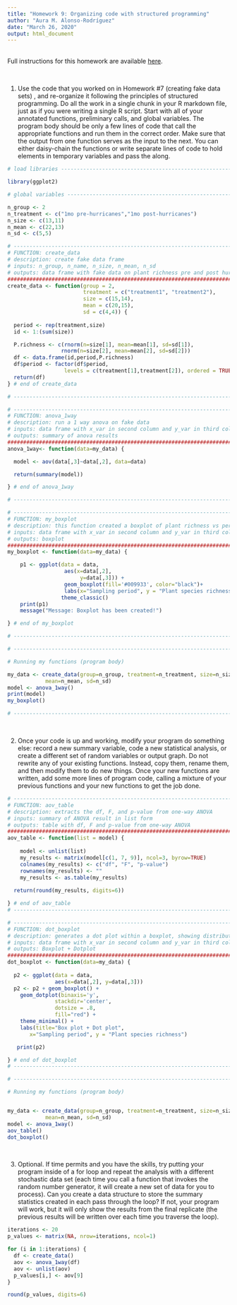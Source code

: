 ```yaml
---
title: "Homework 9: Organizing code with structured programming"
author: "Aura M. Alonso-Rodríguez"
date: "March 26, 2020"
output: html_document
---
```



<br />
Full instructions for this homework are available [here](https://gotellilab.github.io/Bio381/Homeworks/Homework09_S2020.html). 


<br />

1. Use the code that you worked on in Homework #7 (creating fake data sets) , and re-organize it following the principles of structured programming. Do all the work in a single chunk in your R markdown file, just as if you were writing a single R script. Start with all of your annotated functions, preliminary calls, and global variables. The program body should be only a few lines of code that call the appropriate functions and run them in the correct order. Make sure that the output from one function serves as the input to the next. You can either daisy-chain the functions or write separate lines of code to hold elements in temporary variables and pass the along.

```r

# load libraries ------------------------------------------------------------

library(ggplot2) 

# global variables ------------------------------------------------------------

n_group <- 2 
n_treatment <- c("1mo pre-hurricanes","1mo post-hurricanes")
n_size <- c(13,11) 
n_mean <- c(22,13) 
n_sd <- c(5,5) 

# -------------------------------------------------------------------------------
# FUNCTION: create_data
# description: create fake data frame
# inputs: n_group, n_name, n_size, n_mean, n_sd
# outputs: data frame with fake data on plant richness pre and post hurricane
#################################################################################
create_data <- function(group = 2, 
                        treatment = c("treatment1", "treatment2"),
                        size = c(15,14),
                        mean = c(20,15),
                        sd = c(4,4)) {
  
  period <- rep(treatment,size)
  id <- 1:(sum(size))

  P.richness <- c(rnorm(n=size[1], mean=mean[1], sd=sd[1]),
                 rnorm(n=size[2], mean=mean[2], sd=sd[2]))
  df <- data.frame(id,period,P.richness)
  df$period <- factor(df$period,
                  levels = c(treatment[1],treatment[2]), ordered = TRUE)
  return(df)
} # end of create_data

# -------------------------------------------------------------------------------

# -------------------------------------------------------------------------------
# FUNCTION: anova_1way
# description: run a 1 way anova on fake data
# inputs: data frame with x_var in second column and y_var in third column
# outputs: summary of anova results
#################################################################################
anova_1way<- function(data=my_data) {

  model <- aov(data[,3]~data[,2], data=data)

  return(summary(model))

} # end of anova_1way

# -------------------------------------------------------------------------------

# -------------------------------------------------------------------------------
# FUNCTION: my_boxplot
# description: this function created a boxplot of plant richness vs period
# inputs: data frame with x_var in second column and y_var in third column
# outputs: boxplot
#################################################################################
my_boxplot <- function(data=my_data) {

    p1 <- ggplot(data = data,
                  aes(x=data[,2],
                       y=data[,3])) + 
                  geom_boxplot(fill='#009933', color="black")+
                  labs(x="Sampling period", y = "Plant species richness") +
                 theme_classic()
    print(p1)
    message("Message: Boxplot has been created!")

} # end of my_boxplot

# -------------------------------------------------------------------------------

# -------------------------------------------------------------------------------

# Running my functions (program body)

my_data <- create_data(group=n_group, treatment=n_treatment, size=n_size,
            mean=n_mean, sd=n_sd)
model <- anova_1way()
print(model)
my_boxplot()

# -------------------------------------------------------------------------------

```

<br />  

2. Once your code is up and working, modify your program do something else: record a new summary variable, code a new statistical analysis, or create a different set of random variables or output graph. Do not rewrite any of your existing functions. Instead, copy them, rename them, and then modify them to do new things. Once your new functions are written, add some more lines of program code, calling a mixture of your previous functions and your new functions to get the job done.

```r

# -------------------------------------------------------------------------------
# FUNCTION: aov_table
# description: extracts the df, F, and p-value from one-way ANOVA
# inputs: summary of ANOVA result in list form
# outputs: table with df, F and p-value from one-way ANOVA
#################################################################################
aov_table <- function(list = model) {
  
    model <- unlist(list)
    my_results <- matrix(model[c(1, 7, 9)], ncol=3, byrow=TRUE)
    colnames(my_results) <- c("df", "F", "p-value")
    rownames(my_results) <- ""
    my_results <- as.table(my_results)
    
  return(round(my_results, digits=6))

} # end of aov_table
# -------------------------------------------------------------------------------

# -------------------------------------------------------------------------------
# FUNCTION: dot_boxplot
# description: generates a dot plot within a boxplot, showing distribution of data points
# inputs: data frame with x_var in second column and y_var in third column
# outputs: Boxplot + Dotplot
#################################################################################
dot_boxplot <- function(data=my_data) {
  
  p2 <- ggplot(data = data,
               aes(x=data[,2], y=data[,3]))
  p2 <- p2 + geom_boxplot() + 
    geom_dotplot(binaxis='y', 
               stackdir='center', 
               dotsize = .8, 
               fill="red") +
    theme_minimal() + 
    labs(title="Box plot + Dot plot",
       x="Sampling period", y = "Plant species richness")

   print(p2)

} # end of dot_boxplot
# -------------------------------------------------------------------------------

# -------------------------------------------------------------------------------

# Running my functions (program body)


my_data <- create_data(group=n_group, treatment=n_treatment, size=n_size,
            mean=n_mean, sd=n_sd)
model <- anova_1way()
aov_table()
dot_boxplot()


```

<br /> 

3. Optional. If time permits and you have the skills, try putting your program inside of a for loop and repeat the analysis with a different stochastic data set (each time you call a function that invokes the random number generator, it will create a new set of data for you to process). Can you create a data structure to store the summary statistics created in each pass through the loop? If not, your program will work, but it will only show the results from the final replicate (the previous results will be written over each time you traverse the loop).

```r

iterations <- 20
p_values <- matrix(NA, nrow=iterations, ncol=1)

for (i in 1:iterations) {
  df <- create_data()
  aov <- anova_1way(df)
  aov <- unlist(aov)
  p_values[i,] <- aov[9]
}

round(p_values, digits=6)


```













